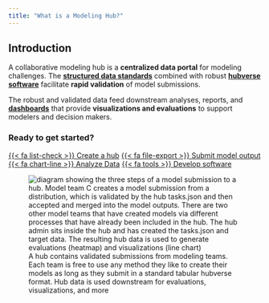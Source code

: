 ```yaml
---
title: "What is a Modeling Hub?"
---
```


## Introduction

A collaborative modeling hub is a **centralized data portal** for modeling
challenges. The [**structured data standards**](/tools/data.qmd) combined with
robust [**hubverse software**](/tools/software.qmd) facilitate **rapid
validation** of model submissions.

The robust and validated data feed downstream analyses, reports, and
[**dashboards**](/tools/dashboards.qmd) that provide **visualizations and
evaluations** to support modelers and decision makers.

:::{.callout-tip}

### Ready to get started?

[{{< fa list-check >}} Create a hub](/quickstart/create.qmd){.btn .btn-outline-dark .ms-auto}
[{{< fa file-export >}} Submit model output](/quickstart/submit.qmd){.btn .btn-outline-dark .ms-auto}
[{{< fa chart-line >}} Analyze Data](/quickstart/analyze.qmd){.btn .btn-outline-dark .ms-auto}
[{{< fa tools >}} Develop software](/quickstart/develop.qmd){.btn .btn-outline-dark .ms-auto}

:::


![A hub contains validated submissions from modeling teams. Each team is free to use any method they like to create their models as long as they submit in a standard tabular hubverse format. Hub data is used downstream for evaluations, visualizations, and more](/includes/img/hub-modeler-flow.png){alt='diagram showing the three steps of a model submission to a hub. Model team C creates a model submission from a distribution, which is validated by the hub tasks.json and then accepted and merged into the model outputs. There are two other model teams that have created models via different processes that have already been included in the hub. The hub admin sits inside the hub and has created the tasks.json and target data. The resulting hub data is used to generate evaluations (heatmap) and visualizations (line chart)'}


